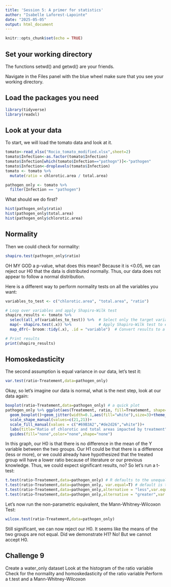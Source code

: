 ```yaml
---
title: 'Session 5: A primer for statistics'
author: "Isabelle Laforest-Lapointe"
date: "2025-05-05"
output: html_document
---
```


```r
knitr::opts_chunk$set(echo = TRUE)
```

## Set your working directory

The functions setwd() and getwd() are your friends.

Navigate in the Files panel with the blue wheel make sure that you see your working directory.

## Load the packages you need

```r
library(tidyverse)
library(readxl)
```

## Look at your data

To start, we will load the tomato data and look at it.

```r
tomato<-read_xlsx("Rocio_tomato_modified.xlsx",sheet=2)
tomato$Infection<-as.factor(tomato$Infection)
tomato$Infection[which(tomato$Infection=="pathogn")]<-"pathogen"
tomato$Infection<-droplevels(tomato$Infection)
tomato <- tomato %>%
  mutate(ratio = chlorotic.area / total.area)

pathogen_only <- tomato %>%  
  filter(Infection == "pathogen")
```

What should we do first?

```r
hist(pathogen_only$ratio)
hist(pathogen_only$total.area)
hist(pathogen_only$chlorotic.area)
```
## Normality

Then we could check for normality:

```r
shapiro.test(pathogen_only$ratio)
```
OH MY GOD a p-value, what does this mean?
Because it is <0.05, we can reject our H0 that the data is distributed normally.
Thus, our data does not appear to follow a normal distribution.

Here is a different way to perform normality tests on all the variables you want:

```r
variables_to_test <- c("chlorotic.area", "total.area", "ratio")

# Loop over variables and apply Shapiro-Wilk test
shapiro_results <- tomato %>%
  select(all_of(variables_to_test)) %>%  # Select only the target variables
  map(~ shapiro.test(.x)) %>%            # Apply Shapiro-Wilk test to each column
  map_dfr(~ broom::tidy(.x), .id = "variable")  # Convert results to a tidy data frame

# Print results
print(shapiro_results)
```

## Homoskedasticity

The second assumption is equal variance in our data, let's test it:

```r
var.test(ratio~Treatement,data=pathogen_only)
```

Okay, so let's imagine our data is normal, what is the next step, look at our data again:

```r
boxplot(ratio~Treatement,data=pathogen_only) # a quick plot
pathogen_only %>% ggplot(aes(Treatement, ratio, fill=Treatement, shape=Treatement))+
  geom_boxplot()+geom_jitter(width=0.1,aes(fill="white"),size=3)+theme_classic()+
  scale_shape_manual(values=c(21,21))+
  scale_fill_manual(values = c("#69B3A2","#de2d26","white"))+
  labs(title="Ratio of chlorotic and total areas impacted by treatment",x="Treatment",y="Ratio")+
  guides(fill="none",color="none",shape="none")
```

In this graph, our H0 is that there is no difference in the mean of the Y variable between the two groups.
Our H1 could be that there is a difference (less or more), or we could already have hypothesized that the treated group will have a lower ratio because of literature or our previous knowledge.
Thus, we could expect significant results, no?
So let's run a t-test:

```r
t.test(ratio~Treatement,data=pathogen_only) # R defaults to the unequal variance test Welch Two Sample t-test
t.test(ratio~Treatement,data=pathogen_only, var.equal=T) # default is two-sided# default is two-sided
t.test(ratio~Treatement,data=pathogen_only,alternative = "less",var.equal=T)
t.test(ratio~Treatement,data=pathogen_only,alternative = "greater",var.equal=T)
```

Let's now run the non-parametric equivalent, the Mann-Whitney-Wilcoxon Test:

```r
wilcox.test(ratio~Treatement,data=pathogen_only)
```

Still significant, we can now reject our H0.
It seems like the means of the two groups are not equal.
Did we demonstrate H1? No! But we cannot accept H0.

## Challenge 9

Create a water_only dataset
Look at the histogram of the ratio variable
Check for the normality and homoskedasticity of the ratio variable
Perform a t.test and a Mann-Whitney-Wilcoxon
